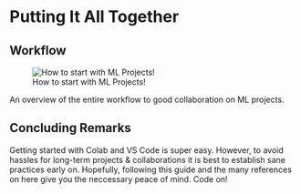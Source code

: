 # Putting It All Together {#putting-it-all-together} 

## Workflow

![How to start with ML Projects!](./images/WorkFlow-ML.png "ML Workflow")

An overview of the entire workflow to good collaboration on ML projects.

## Concluding Remarks

Getting started with Colab and VS Code is super easy. However, to avoid hassles for long-term projects & collaborations it is best to establish sane practices early on. Hopefully, following this guide and the many references on here give you the neccessary peace of mind. Code on!
